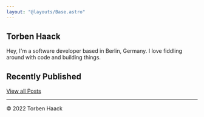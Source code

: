 ```yaml
---
layout: "@layouts/Base.astro"
---
```





<section class="flex flex-col items-baseline justify-between mt-4 sm:flex-row gap-x-2">

# Torben Haack

<div class="flex flex-row not-prose gap-x-2">

<TwitterButton />
<GitHubButton />

</div>

</section>

Hey, I'm a software developer based in Berlin, Germany.
I love fiddling around with code and building things.

## Recently Published

<RecentlyPublished />

[View all Posts](/posts)

---

&copy; 2022 Torben Haack
